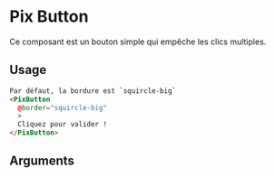
<Meta
  title='Basics/Button/Border'
  component='PixButton'
  decorators={[centered]}
  argTypes={stories.argsTypes}
/>

# Pix Button

Ce composant est un bouton simple qui empêche les clics multiples.

<Canvas isColumn>
  <Story name="Border" story={stories.borderButtons} height="200px" />
</Canvas>

## Usage

```html
Par défaut, la bordure est `squircle-big`
<PixButton
  @border="squircle-big"
  >
  Cliquez pour valider !
</PixButton>
```

## Arguments

<ArgsTable story="Border" />
